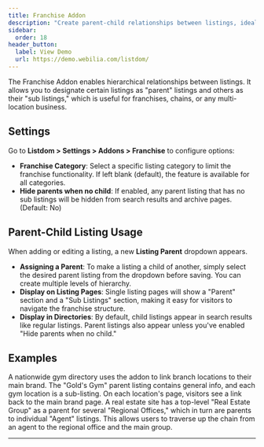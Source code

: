 ```yaml
---
title: Franchise Addon
description: "Create parent-child relationships between listings, ideal for franchises or multi-location businesses."
sidebar:
  order: 18
header_button:
  label: View Demo
  url: https://demo.webilia.com/listdom/
---
```


The Franchise Addon <Badge text="Pro" /> enables hierarchical relationships between listings. It allows you to designate certain listings as "parent" listings and others as their "sub listings," which is useful for franchises, chains, or any multi-location business.

## Settings
Go to **Listdom > Settings > Addons > Franchise** to configure options:

- **Franchise Category**: Select a specific listing category to limit the franchise functionality. If left blank (default), the feature is available for all categories.
- **Hide parents when no child**: If enabled, any parent listing that has no sub listings will be hidden from search results and archive pages. (Default: No)

## Parent-Child Listing Usage
When adding or editing a listing, a new **Listing Parent** dropdown appears.

- **Assigning a Parent**: To make a listing a child of another, simply select the desired parent listing from the dropdown before saving. You can create multiple levels of hierarchy.
- **Display on Listing Pages**: Single listing pages will show a "Parent" section and a "Sub Listings" section, making it easy for visitors to navigate the franchise structure.
- **Display in Directories**: By default, child listings appear in search results like regular listings. Parent listings also appear unless you've enabled "Hide parents when no child."

## Examples
<CardGrid>
  <Card title="Franchise Chain Example">
    A nationwide gym directory uses the addon to link branch locations to their main brand. The "Gold's Gym" parent listing contains general info, and each gym location is a sub-listing. On each location's page, visitors see a link back to the main brand page.
  </Card>
  <Card title="Multi-level Organization">
    A real estate site has a top-level "Real Estate Group" as a parent for several "Regional Offices," which in turn are parents to individual "Agent" listings. This allows users to traverse up the chain from an agent to the regional office and the main group.
  </Card>
</CardGrid>

<LinkCard title="Listdom Documentation" href="[https://api.webilia.com/go/listdom-docs/](https://api.webilia.com/go/listdom-docs/)" />

---